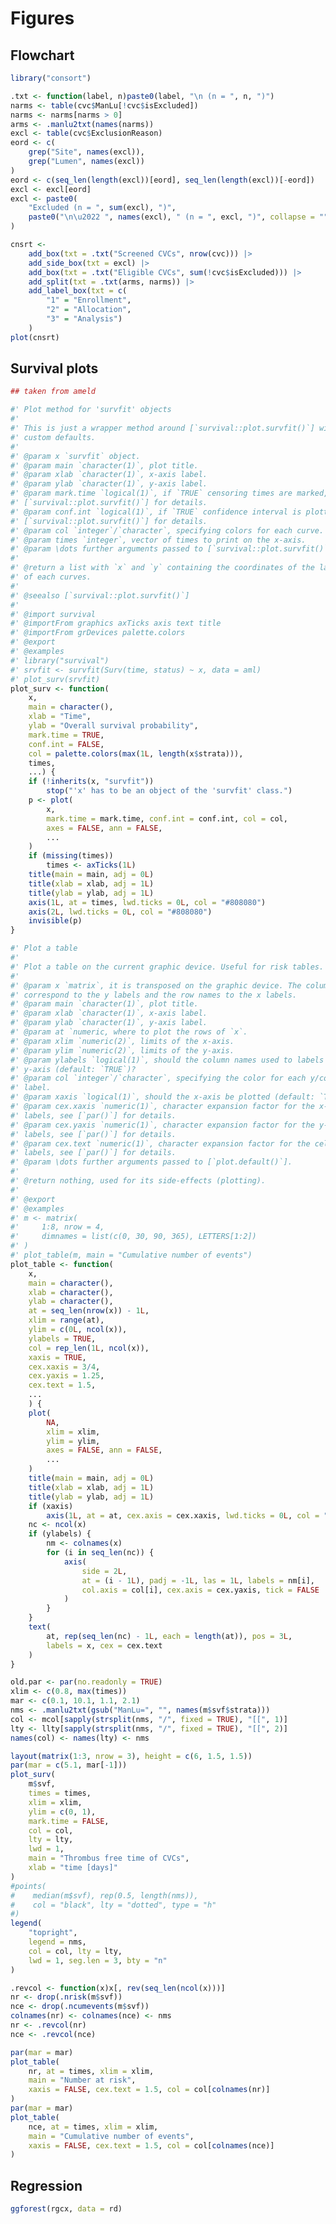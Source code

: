 # Figures

## Flowchart

```r
library("consort")

.txt <- function(label, n)paste0(label, "\n (n = ", n, ")")
narms <- table(cvc$ManLu[!cvc$isExcluded])
narms <- narms[narms > 0]
arms <- .manlu2txt(names(narms))
excl <- table(cvc$ExclusionReason)
eord <- c(
    grep("Site", names(excl)),
    grep("Lumen", names(excl))
)
eord <- c(seq_len(length(excl))[eord], seq_len(length(excl))[-eord])
excl <- excl[eord]
excl <- paste0(
    "Excluded (n = ", sum(excl), ")",
    paste0("\n\u2022 ", names(excl), " (n = ", excl, ")", collapse = "")
)

cnsrt <-
    add_box(txt = .txt("Screened CVCs", nrow(cvc))) |>
    add_side_box(txt = excl) |>
    add_box(txt = .txt("Eligible CVCs", sum(!cvc$isExcluded))) |>
    add_split(txt = .txt(arms, narms)) |>
    add_label_box(txt = c(
        "1" = "Enrollment",
        "2" = "Allocation",
        "3" = "Analysis")
    )
plot(cnsrt)
```

## Survival plots

```r
## taken from ameld

#' Plot method for 'survfit' objects
#'
#' This is just a wrapper method around [`survival::plot.survfit()`] with
#' custom defaults.
#'
#' @param x `survfit` object.
#' @param main `character(1)`, plot title.
#' @param xlab `character(1)`, x-axis label.
#' @param ylab `character(1)`, y-axis label.
#' @param mark.time `logical(1)`, if `TRUE` censoring times are marked, see
#' [`survival::plot.survfit()`] for details.
#' @param conf.int `logical(1)`, if `TRUE` confidence interval is plotted, see
#' [`survival::plot.survfit()`] for details.
#' @param col `integer`/`character`, specifying colors for each curve.
#' @param times `integer`, vector of times to print on the x-axis.
#' @param \dots further arguments passed to [`survival::plot.survfit()`].
#'
#' @return a list with `x` and `y` containing the coordinates of the last point
#' of each curves.
#'
#' @seealso [`survival::plot.survfit()`]
#'
#' @import survival
#' @importFrom graphics axTicks axis text title
#' @importFrom grDevices palette.colors
#' @export
#' @examples
#' library("survival")
#' srvfit <- survfit(Surv(time, status) ~ x, data = aml)
#' plot_surv(srvfit)
plot_surv <- function(
    x,
    main = character(),
    xlab = "Time",
    ylab = "Overall survival probability",
    mark.time = TRUE,
    conf.int = FALSE,
    col = palette.colors(max(1L, length(x$strata))),
    times,
    ...) {
    if (!inherits(x, "survfit"))
        stop("'x' has to be an object of the 'survfit' class.")
    p <- plot(
        x,
        mark.time = mark.time, conf.int = conf.int, col = col,
        axes = FALSE, ann = FALSE,
        ...
    )
    if (missing(times))
        times <- axTicks(1L)
    title(main = main, adj = 0L)
    title(xlab = xlab, adj = 1L)
    title(ylab = ylab, adj = 1L)
    axis(1L, at = times, lwd.ticks = 0L, col = "#808080")
    axis(2L, lwd.ticks = 0L, col = "#808080")
    invisible(p)
}

#' Plot a table
#'
#' Plot a table on the current graphic device. Useful for risk tables.
#'
#' @param x `matrix`, it is transposed on the graphic device. The column names
#' correspond to the y labels and the row names to the x labels.
#' @param main `character(1)`, plot title.
#' @param xlab `character(1)`, x-axis label.
#' @param ylab `character(1)`, y-axis label.
#' @param at `numeric, where to plot the rows of `x`.
#' @param xlim `numeric(2)`, limits of the x-axis.
#' @param ylim `numeric(2)`, limits of the y-axis.
#' @param ylabels `logical(1)`, should the column names used to labels the
#' y-axis (default: `TRUE`)?
#' @param col `integer`/`character`, specifying the color for each y/column
#' label.
#' @param xaxis `logical(1)`, should the x-axis be plotted (default: `TRUE`)?
#' @param cex.xaxis `numeric(1)`, character expansion factor for the x-axis
#' labels, see [`par()`] for details.
#' @param cex.yaxis `numeric(1)`, character expansion factor for the y-axis
#' labels, see [`par()`] for details.
#' @param cex.text `numeric(1)`, character expansion factor for the cell content
#' labels, see [`par()`] for details.
#' @param \dots further arguments passed to [`plot.default()`].
#'
#' @return nothing, used for its side-effects (plotting).
#'
#' @export
#' @examples
#' m <- matrix(
#'     1:8, nrow = 4,
#'     dimnames = list(c(0, 30, 90, 365), LETTERS[1:2])
#' )
#' plot_table(m, main = "Cumulative number of events")
plot_table <- function(
    x,
    main = character(),
    xlab = character(),
    ylab = character(),
    at = seq_len(nrow(x)) - 1L,
    xlim = range(at),
    ylim = c(0L, ncol(x)),
    ylabels = TRUE,
    col = rep_len(1L, ncol(x)),
    xaxis = TRUE,
    cex.xaxis = 3/4,
    cex.yaxis = 1.25,
    cex.text = 1.5,
    ...
    ) {
    plot(
        NA,
        xlim = xlim,
        ylim = ylim,
        axes = FALSE, ann = FALSE,
        ...
    )
    title(main = main, adj = 0L)
    title(xlab = xlab, adj = 1L)
    title(ylab = ylab, adj = 1L)
    if (xaxis)
        axis(1L, at = at, cex.axis = cex.xaxis, lwd.ticks = 0L, col = "#808080")
    nc <- ncol(x)
    if (ylabels) {
        nm <- colnames(x)
        for (i in seq_len(nc)) {
            axis(
                side = 2L,
                at = (i - 1L), padj = -1L, las = 1L, labels = nm[i],
                col.axis = col[i], cex.axis = cex.yaxis, tick = FALSE
            )
        }
    }
    text(
        at, rep(seq_len(nc) - 1L, each = length(at)), pos = 3L,
        labels = x, cex = cex.text
    )
}
```

```r
old.par <- par(no.readonly = TRUE)
xlim <- c(0.8, max(times))
mar <- c(0.1, 10.1, 1.1, 2.1)
nms <- .manlu2txt(gsub("ManLu=", "", names(m$svf$strata)))
col <- mcol[sapply(strsplit(nms, "/", fixed = TRUE), "[[", 1)]
lty <- llty[sapply(strsplit(nms, "/", fixed = TRUE), "[[", 2)]
names(col) <- names(lty) <- nms

layout(matrix(1:3, nrow = 3), height = c(6, 1.5, 1.5))
par(mar = c(5.1, mar[-1]))
plot_surv(
    m$svf,
    times = times,
    xlim = xlim,
    ylim = c(0, 1),
    mark.time = FALSE,
    col = col,
    lty = lty,
    lwd = 1,
    main = "Thrombus free time of CVCs",
    xlab = "time [days]"
)
#points(
#    median(m$svf), rep(0.5, length(nms)),
#    col = "black", lty = "dotted", type = "h"
#)
legend(
    "topright",
    legend = nms,
    col = col, lty = lty,
    lwd = 1, seg.len = 3, bty = "n"
)

.revcol <- function(x)x[, rev(seq_len(ncol(x)))]
nr <- drop(.nrisk(m$svf))
nce <- drop(.ncumevents(m$svf))
colnames(nr) <- colnames(nce) <- nms
nr <- .revcol(nr)
nce <- .revcol(nce)

par(mar = mar)
plot_table(
    nr, at = times, xlim = xlim,
    main = "Number at risk",
    xaxis = FALSE, cex.text = 1.5, col = col[colnames(nr)]
)
par(mar = mar)
plot_table(
    nce, at = times, xlim = xlim,
    main = "Cumulative number of events",
    xaxis = FALSE, cex.text = 1.5, col = col[colnames(nce)]
)
```

## Regression

```r
ggforest(rgcx, data = rd)
```
